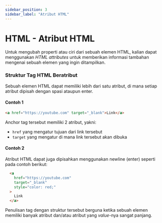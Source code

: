 ```yaml
---
sidebar_position: 3
sidebar_label: "Atribut HTML"
---
```



# HTML - Atribut HTML
Untuk mengubah properti atau ciri dari sebuah elemen HTML, kalian dapat menggunakan *HTML attributes* untuk memberikan informasi tambahan mengenai sebuah elemen yang ingin ditampilkan.

### Struktur Tag HTML Beratribut
Sebuah elemen HTML dapat memiliki lebih dari satu atribut, di mana setiap atribut dipisah dengan spasi ataupun enter.

#### Contoh 1
```html
<a href="https://youtube.com" target="_blank">Link</a>
```
Anchor tag tersebut memiliki 2 atribut, yakni:
- `href` yang mengatur tujuan dari link tersebut
- `target` yang mengatur di mana link tersebut akan dibuka

#### Contoh 2
Atribut HTML dapat juga dipisahkan menggunakan newline (enter) seperti pada contoh berikut:
```html
  <a
    href="https://youtube.com"
    target="_blank"
    style="color: red;"
  >
    Link
  </a>
```
Penulisan tag dengan struktur tersebut berguna ketika sebuah elemen memiliki banyak atribut dan/atau atribut yang *value*-nya sangat panjang. 

